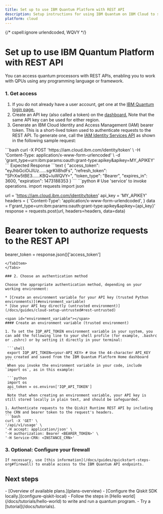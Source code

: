 ```yaml
---
title: Set up to use IBM Quantum Platform with REST API
description: Setup instructions for using IBM Quantum on IBM Cloud to submit Qiskit SDK and Qiskit Runtime jobs by using the REST API
platform: cloud
---
```


{/* cspell:ignore urlendcoded, WQVY */}

# Set up to use IBM Quantum Platform with REST API

You can access quantum processors with REST APIs, enabling you to work with QPUs using any programming language or framework.

### 1. Get access

1. If you do not already have a user account, get one at the [IBM Quantum login page.](/login)
1. Create an API key (also called a token) on the [dashboard.](/) Note that the same API key can be used for either region.
1. Generate an IBM Cloud Identity and Access Management (IAM) bearer token. This is a short-lived token  used to authenticate requests to the REST API. To generate one, call the [IAM Identity Services API](https://cloud.ibm.com/apidocs/iam-identity-token-api#create-api-key) as shown in the following sample request:
<Tabs>

   <TabItem value="Curl" label="Curl">
   ```bash
   curl -X POST 'https://iam.cloud.ibm.com/identity/token' \
   -H 'Content-Type: application/x-www-form-urlencoded' \
   -d 'grant_type=urn:ibm:params:oauth:grant-type:apikey&apikey=MY_APIKEY'
   ```
   Expected Response
   ```text
   {
      "access_token": "eyJhbGciOiJIUz......sgrKIi8hdFs",
      "refresh_token": "SPrXw5tBE3......KBQ+luWQVY=",
      "token_type": "Bearer",
      "expires_in": 3600,
      "expiration": 1473188353
   }
   ```
   </TabItem>

   <TabItem value="Python" label="Python">
   ```python
   # Use 'service' to invoke operations.
   import requests
   import json

   url = 'https://iam.cloud.ibm.com/identity/token'
   api_key = 'MY_APIKEY'
   headers = {
    'Content-Type': 'application/x-www-form-urlendcoded',
   }
   data = f'grant_type=urn:ibm:params:oauth:grant-type:apikey&apikey={api_key}'
   response = requests.post(url, headers=headers, data=data)

   # Bearer token to authorize requests to the REST API
   bearer_token = response.json()['access_token']
   ```
   </TabItem>
</Tabs>

### 2. Choose an authentication method

Choose the appropriate authentication method, depending on your working environment:

* [Create an environment variable for your API key (trusted Python environments)](#environment_variable)
* [Use your API key directly (untrusted environment)](/docs/guides/cloud-setup-untrusted#rest-untrusted)

<span id="environment_variable"></span>
#### Create an environment variable (trusted environment)

1. To set the IQP_API_TOKEN environment variable in your system, you can add the following line to your shell profile (for example, .bashrc or .zshrc) or by setting it directly in your terminal:

    ```shell
    export IQP_API_TOKEN=<your-API_KEY> # Use the 44-character API_KEY you created and saved from the IBM Quantum Platform Home dashboard
    ```
    When you invoke the environment variable in your code, include `import os`, as in this example:

    ```python
    import os
    api_token = os.environ['IQP_API_TOKEN']
    ```
    Note that when creating an environment variable, your API key is still stored locally in plain text, and should be safeguarded.

1. Authenticate requests to the Qiskit Runtime REST API by including the CRN and bearer token to the request's headers.
```bash
curl -X 'GET' \
   '/api/v1/usage' \
   '-H accept: application/json' \
   '-H authorization: Bearer <BEARER_TOKEN>' \
   '-H Service-CRN: <INSTANCE_CRN>'
```

### 3. Optional: Configure your firewall

    If necessary, use [this information](/docs/guides/quickstart-steps-org#firewall) to enable access to the IBM Quantum API endpoints.


## Next steps

<Admonition type="tip" title="Recommendations">
  -  [Overview of available plans.](plans-overview)
  -  [Configure the Qiskit SDK locally.](configure-qiskit-local)
  -  Follow the steps in [Hello world](/docs/tutorials/hello-world) to write and run a quantum program.
  -  Try a [tutorial](/docs/tutorials).
</Admonition>